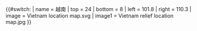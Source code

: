 {{#switch:{{{1}}}
| name   = 越南
| top    = 24
| bottom = 8
| left   = 101.8
| right  = 110.3
| image  = Vietnam location map.svg
| image1 = Vietnam relief location map.jpg
}}<noinclude>{{Location map/Info|Vietnam}}
{{Documentation}}
</noinclude>